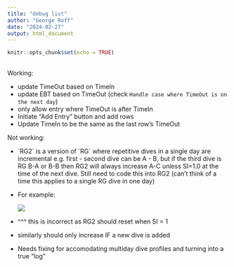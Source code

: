 ```yaml
---
title: "debug list"
author: "George Roff"
date: "2024-02-27"
output: html_document
---
```


```r
knitr::opts_chunk$set(echo = TRUE)
```

## 

Working:

-   update TimeOut based on TimeIn
-   update EBT based on TimeOut (check `Handle case where TimeOut is on the next day`)
-   only allow entry where TimeOut is after TimeIn
-   Initiate "Add Entry" button and add rows
-   Update TimeIn to be the same as the last row's TimeOut

Not working:

-   \`RG2\` is a version of \`RG\` where repetitive dives in a single day are incremental e.g. first - second dive can be A - B, but if the third dive is RG B-A or B-B then RG2 will always increase A-C unless SI=1.0 at the time of the next dive. Still need to code this into RG2 (can't think of a time this applies to a single RG dive in one day)

-   For example:

    ![](images/Screenshot%202024-03-10%20at%205.39.07%20am.png)

-   \^\^\^ this is incorrect as RG2 should reset when SI = 1

-   similarly should only increase IF a new dive is added

-   Needs fixing for accomodating multiday dive profiles and turning into a true "log"
